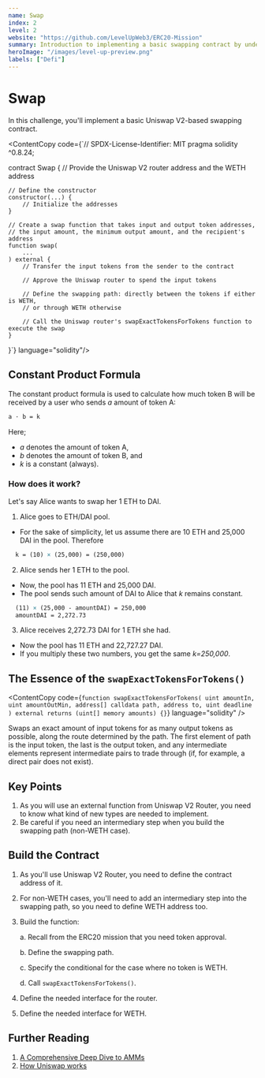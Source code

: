```yaml
---
name: Swap
index: 2
level: 2
website: "https://github.com/LevelUpWeb3/ERC20-Mission"
summary: Introduction to implementing a basic swapping contract by understanding Uniswap V2 router.
heroImage: "/images/level-up-preview.png"
labels: ["Defi"]
---
```



# Swap

In this challenge, you'll implement a basic Uniswap V2-based swapping contract.

<ContentCopy code={`// SPDX-License-Identifier: MIT
pragma solidity ^0.8.24;

contract Swap {
// Provide the Uniswap V2 router address and the WETH address

    // Define the constructor
    constructor(...) {
        // Initialize the addresses
    }

    // Create a swap function that takes input and output token addresses,
    // the input amount, the minimum output amount, and the recipient's address
    function swap(
        ...
    ) external {
        // Transfer the input tokens from the sender to the contract

        // Approve the Uniswap router to spend the input tokens

        // Define the swapping path: directly between the tokens if either is WETH,
        // or through WETH otherwise

        // Call the Uniswap router's swapExactTokensForTokens function to execute the swap
    }

}`} language="solidity"/>

## Constant Product Formula

The constant product formula is used to calculate how much token B will be received by a user who sends _a_ amount of token A:

```latex
a · b = k
```

Here;

- _a_ denotes the amount of token A,
- _b_ denotes the amount of token B, and
- _k_ is a constant (always).

### How does it work?

Let's say Alice wants to swap her 1 ETH to DAI.

1. Alice goes to ETH/DAI pool.

- For the sake of simplicity, let us assume there are 10 ETH and 25,000 DAI in the pool. Therefore
```latex
  k = (10) × (25,000) = (250,000)
```

2. Alice sends her 1 ETH to the pool.

- Now, the pool has 11 ETH and 25,000 DAI.
- The pool sends such amount of DAI to Alice that _k_ remains constant.
```latex  
  (11) × (25,000 - amountDAI) = 250,000
  amountDAI = 2,272.73
```

3. Alice receives 2,272.73 DAI for 1 ETH she had.

- Now the pool has 11 ETH and 22,727.27 DAI.
- If you multiply these two numbers, you get the same _k=250,000_.

## The Essence of the `swapExactTokensForTokens()`

<ContentCopy
  code={`function swapExactTokensForTokens(
  uint amountIn,
  uint amountOutMin,
  address[] calldata path,
  address to,
  uint deadline
) external returns (uint[] memory amounts) {}`}
  language="solidity"
/>

Swaps an exact amount of input tokens for as many output tokens as possible, along the route determined by the path. The first element of path is the input token, the last is the output token, and any intermediate elements represent intermediate pairs to trade through (if, for example, a direct pair does not exist).

## Key Points

1. As you will use an external function from Uniswap V2 Router, you need to know what kind of new types are needed to implement.
2. Be careful if you need an intermediary step when you build the swapping path (non-WETH case).

## Build the Contract

1. As you'll use Uniswap V2 Router, you need to define the contract address of it.
2. For non-WETH cases, you'll need to add an intermediary step into the swapping path, so you need to define WETH address too.
3. Build the function:

   a. Recall from the ERC20 mission that you need token approval.

   b. Define the swapping path.

   c. Specify the conditional for the case where no token is WETH.

   d. Call `swapExactTokensForTokens()`.

4. Define the needed interface for the router.
5. Define the needed interface for WETH.

## Further Reading

1. [A Comprehensive Deep Dive to AMMs](https://medium.com/@arbnom/navigating-the-defi-landscape-a-comprehensive-deep-dive-to-amms-954020ec23b)
2. [How Uniswap works](https://docs.uniswap.org/contracts/v2/concepts/protocol-overview/how-uniswap-works)
